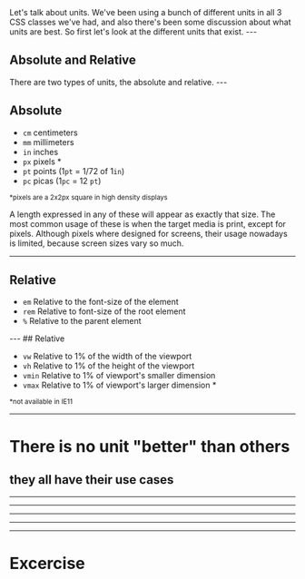 



<WSlide3 title="Units" />

<Notes>
  Let's talk about units.
  We've been using a bunch of different units in all 3 CSS classes we've had,
  and also there's been some discussion about what units are best.
  So first let's look at the different units that exist.
</Notes>
---

## Absolute and Relative
<Notes>
  There are two types of units, the absolute and relative.
</Notes>
---

## Absolute

- `cm`	centimeters
- `mm`	millimeters
- `in`	inches
- `px`  pixels *
- `pt`	points (1`pt` = 1/72 of 1`in`)
- `pc`  picas (1`pc` = 12 `pt`)

<small>*pixels are a 2x2px square in high density displays</small>

<Notes>
  A length expressed in any of these will appear as exactly that size.
  The most common usage of these is when the target media is print, except for pixels.
  Although pixels where designed for screens, their usage nowadays is limited,
  because screen sizes vary so much.
</Notes>

---
## Relative

- `em`	  Relative to the font-size of the element
- `rem`	  Relative to font-size of the root element
- `%`     Relative to the parent element

<Notes>
</Notes>
---
## Relative

- `vw`	  Relative to 1% of the width of the viewport
- `vh`	  Relative to 1% of the height of the viewport
- `vmin`	Relative to 1% of viewport's smaller dimension
- `vmax`	Relative to 1% of viewport's larger dimension *

<small>*not available in IE11</small>

<Notes>
</Notes>

---

# There is no unit "better" than others
## they all have their use cases

---

<WSlide3
  title="Units for Layouts"
/>

---

<Codepen url="https://codepen.io/ederdiaz/pen/rqrmqQ" />

---

<WSlide3
  title="Units for Text and other props"
/>

---

<Codepen url="https://codepen.io/ederdiaz/pen/oaMzBE" />

---

# Excercise
